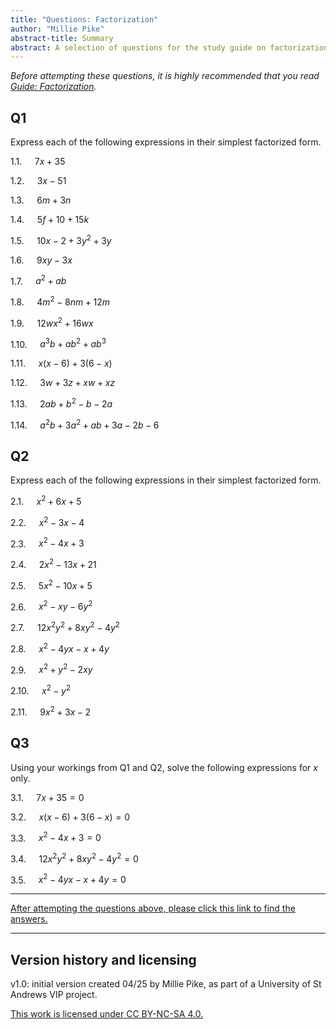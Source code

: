 ```yaml
---
title: "Questions: Factorization"
author: "Millie Pike"
abstract-title: Summary
abstract: A selection of questions for the study guide on factorization.
---
```


*Before attempting these questions, it is highly recommended that you read [Guide: Factorization](../studyguides/factorization.qmd).*

## Q1 {-}

Express each of the following expressions in their simplest factorized form. 

1.1. $\quad 7x+35$

1.2. $\quad 3x-51$

1.3. $\quad 6m+3n$

1.4. $\quad 5f+10+15k$

1.5. $\quad 10x-2+3y^2+3y$

1.6. $\quad 9xy-3x$

1.7. $\quad a^2+ab$

1.8. $\quad 4m^2-8nm+12m$

1.9. $\quad 12wx^2+16wx$

1.10. $\quad a^3b+ab^2+ ab^3$

1.11. $\quad x(x-6)+3(6-x)$

1.12. $\quad 3w+3z+xw+xz$

1.13. $\quad 2ab+ b^2-b-2a$

1.14. $\quad a^2 b+3a^2+ab+3a-2b-6$

## Q2 {-}

Express each of the following expressions in their simplest factorized form.

2.1. $\quad x^2+6x+5$

2.2. $\quad x^2-3x-4$

2.3. $\quad x^2-4x+3$

2.4. $\quad 2x^2-13x+21$

2.5. $\quad 5x^2-10x+5$

2.6. $\quad x^2-xy-6y^2$

2.7. $\quad 12x^2 y^2+8xy^2-4y^2$

2.8. $\quad x^2-4yx-x+4y$

2.9. $\quad x^2+y^2-2xy$

2.10. $\quad x^2-y^2$

2.11. $\quad 9x^2 +3x -2$


## Q3 {-}

Using your workings from Q1 and Q2, solve the following expressions for $x$ only.

3.1. $\quad 7x+35 = 0$

3.2. $\quad x(x-6)+3(6-x)=0$

3.3. $\quad x^2-4x+3=0$

3.4. $\quad 12x^2 y^2+8xy^2-4y^2=0$

3.5. $\quad x^2-4yx-x+4y=0$

---

[After attempting the questions above, please click this link to find the answers.](../answers/as-factorization.qmd)

---

## Version history and licensing {-}

v1.0: initial version created 04/25 by Millie Pike, as part of a University of St Andrews VIP project.

[This work is licensed under CC BY-NC-SA 4.0.](https://creativecommons.org/licenses/by-nc-sa/4.0/?ref=chooser-v1)
